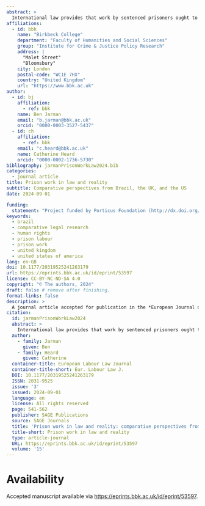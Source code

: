 ```yaml
---
abstract: >
  International law provides that work by sentenced prisoners ought to prepare them for life after release. Yet reliable data on the nature, extent and impacts of prison work is lacking in much of the world, and what there is suggests that much prison work is far from voluntary, is unpaid or poorly paid, is unskilled or low-skilled, and does little to improve employment prospects on release. This article compares how prison work is defined and governed in law and shaped by policy, and how it is organised in practice. It describes the operationalisation of key legal provisions relating to prison work in three countries, and compares the purposes for prison work defined in law, the protections available to working prisoners, and the incentives or penalties used to secure participation. It also summarises the limited data available showing how many prisoners perform which kinds of work in each country. Finally, it argues that efforts to bring prison work provision into closer compliance with international standards should be sensitive to local variation, and suggests clarifying questions which could be used in such a reform process.
affiliations:
  - id: bbk
    name: "Birkbeck College"
    department: "Faculty of Humanities and Social Sciences"
    group: "Institute for Crime & Justice Policy Research"
    address: |
      "Malet Street"
      "Bloomsbury"
    city: London
    postal-code: "WC1E 7HX"
    country: "United Kingdom"
    url: "https://www.bbk.ac.uk"
author:
  - id: bj
    affiliation:
      - ref: bbk
    name: Ben Jarman
    email: "b.jarman@bbk.ac.uk"
    orcid: "0000-0003-3527-5437"
  - id: ch
    affiliation:
      - ref: bbk
    email: "c.heard@bbk.ac.uk"
    name: Catherine Heard
    orcid: "0000-0002-1736-5730"
bibliography: jarmanPrisonWorkLaw2024.bib
categories:
  - journal article
title: Prison work in law and reality
subtitle: Comparative perspectives from Brazil, the UK, and the US
date: 2024-09-01

funding: 
  statement: "Project funded by Porticus Foundation (http://dx.doi.org/10.13039/100020243)"
keywords:
  - brazil
  - comparative legal research
  - human rights
  - prison labour
  - prison work
  - united kingdom
  - united states of america
lang: en-GB
doi: 10.1177/20319525241263179
url: https://eprints.bbk.ac.uk/id/eprint/53597
license: CC-BY-NC-ND-SA 4.0
copyright: "© The authors, 2024"
draft: false # remove after finishing.
format-links: false
description: >
  A journal article accepted for publication in the *European Journal of Labour Law*.
citation:
  id: jarmanPrisonWorkLaw2024
  abstract: >
    International law provides that work by sentenced prisoners ought to prepare them for life after release. Yet reliable data on the nature, extent and impacts of prison work is lacking in much of the world, and what there is suggests that much prison work is far from voluntary, is unpaid or poorly paid, is unskilled or low-skilled, and does little to improve employment prospects on release. This article compares how prison work is defined and governed in law and shaped by policy, and how it is organised in practice. It describes the operationalisation of key legal provisions relating to prison work in three countries, and compares the purposes for prison work defined in law, the protections available to working prisoners, and the incentives or penalties used to secure participation. It also summarises the limited data available showing how many prisoners perform which kinds of work in each country. Finally, it argues that efforts to bring prison work provision into closer compliance with international standards should be sensitive to local variation, and suggests clarifying questions which could be used in such a reform process.
  author:
    - family: Jarman
      given: Ben
    - family: Heard
      given: Catherine 
  container-title: European Labour Law Journal
  container-title-short: Eur. Labour Law J.
  DOI: 10.1177/20319525241263179
  ISSN: 2031-9525
  issue: '3'
  issued: 2024-09-01
  language: en
  license: All rights reserved
  page: 541-562
  publisher: SAGE Publications
  source: SAGE Journals
  title: 'Prison work in law and reality: comparative perspectives from Brazil, the UK, and the US'
  title-short: Prison work in law and reality
  type: article-journal
  URL: https://eprints.bbk.ac.uk/id/eprint/53597
  volume: '15'
---
```


# Availability

Accepted manuscript available via <https://eprints.bbk.ac.uk/id/eprint/53597>.